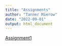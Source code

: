 ```yaml
---
title: "Assignments"
author: "Tanner Mierow"
date: "2022-09-01"
output: html_document
---
```

[Assignment1](Assignment1/Assignment1.html)